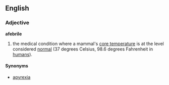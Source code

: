 ==English==
===Adjective===
'''afebrile'''

# the medical condition where a mammal's [[core temperature]] is at the level considered [[normal]] (37 degrees Celsius, 98.6 degrees Fahrenheit in [[humans]]).

====Synonyms====
*[[apyrexia]]